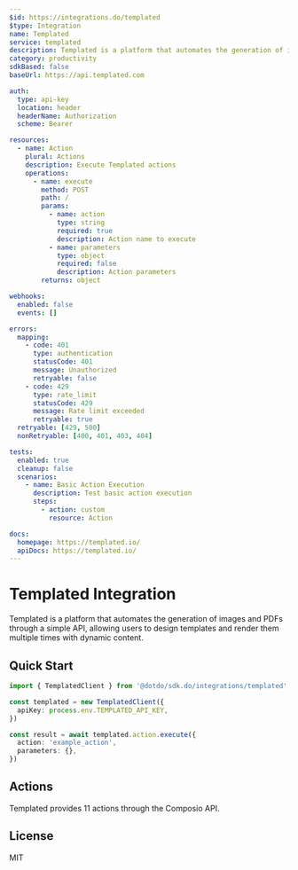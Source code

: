```yaml
---
$id: https://integrations.do/templated
$type: Integration
name: Templated
service: templated
description: Templated is a platform that automates the generation of images and PDFs through a simple API, allowing users to design templates and render them multiple times with dynamic content.
category: productivity
sdkBased: false
baseUrl: https://api.templated.com

auth:
  type: api-key
  location: header
  headerName: Authorization
  scheme: Bearer

resources:
  - name: Action
    plural: Actions
    description: Execute Templated actions
    operations:
      - name: execute
        method: POST
        path: /
        params:
          - name: action
            type: string
            required: true
            description: Action name to execute
          - name: parameters
            type: object
            required: false
            description: Action parameters
        returns: object

webhooks:
  enabled: false
  events: []

errors:
  mapping:
    - code: 401
      type: authentication
      statusCode: 401
      message: Unauthorized
      retryable: false
    - code: 429
      type: rate_limit
      statusCode: 429
      message: Rate limit exceeded
      retryable: true
  retryable: [429, 500]
  nonRetryable: [400, 401, 403, 404]

tests:
  enabled: true
  cleanup: false
  scenarios:
    - name: Basic Action Execution
      description: Test basic action execution
      steps:
        - action: custom
          resource: Action

docs:
  homepage: https://templated.io/
  apiDocs: https://templated.io/
---
```


# Templated Integration

Templated is a platform that automates the generation of images and PDFs through a simple API, allowing users to design templates and render them multiple times with dynamic content.

## Quick Start

```typescript
import { TemplatedClient } from '@dotdo/sdk.do/integrations/templated'

const templated = new TemplatedClient({
  apiKey: process.env.TEMPLATED_API_KEY,
})

const result = await templated.action.execute({
  action: 'example_action',
  parameters: {},
})
```

## Actions

Templated provides 11 actions through the Composio API.

## License

MIT
